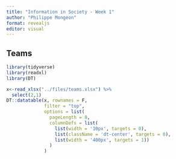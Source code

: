 ```yaml
---
title: "Information in Society - Week 1"
author: "Philippe Mongeon"
format: revealjs
editor: visual
---
```


## Teams {.smaller}

```r
library(tidyverse)
library(readxl)
library(DT)

x<-read_xlsx("../files/teams.xlsx") %>% 
  select(2,1)
DT::datatable(x, rownames = F,
              filter = "top",
              options = list(
                pageLength = 8,
                columnDefs = list(
                  list(width = '10px', targets = 0),
                  list(className = 'dt-center', targets = 0),
                  list(width = '400px', targets = 1))
                )
              )

```
